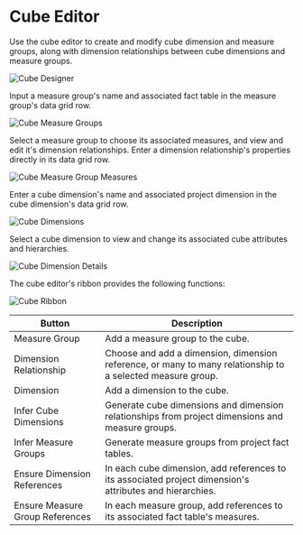 # Cube Editor

Use the cube editor to create and modify cube dimension and measure groups, along with dimension relationships between cube dimensions and measure groups.

![Cube Designer](/img/bimlstudio/Cube1.png)

Input a measure group's name and associated fact table in the measure group's
data grid row.

![Cube Measure Groups](/img/bimlstudio/Cube2.png)

Select a measure group to choose its associated measures, and view and edit it's dimension relationships. Enter a dimension relationship's properties directly in its data grid row.

![Cube Measure Group Measures](/img/bimlstudio/Cube3.png)

Enter a cube dimension's name and associated project dimension in the cube dimension's data grid row.

![Cube Dimensions](/img/bimlstudio/Cube4.png)

Select a cube dimension to view and change its associated cube attributes and hierarchies.

![Cube Dimension Details](/img/bimlstudio/Cube5.png)

The cube editor's ribbon provides the following functions:

![Cube Ribbon](/img/bimlstudio/Cube6.png)

Button | Description
--- | ---
Measure Group | Add a measure group to the cube.
Dimension Relationship | Choose and add a dimension, dimension reference, or many to many relationship to a selected measure group.
Dimension | Add a dimension to the cube.
Infer Cube Dimensions | Generate cube dimensions and dimension relationships from project dimensions and measure groups.
Infer Measure Groups | Generate measure groups from project fact tables.
Ensure Dimension References | In each cube dimension, add references to its associated project dimension's attributes and hierarchies.
Ensure Measure Group References | In each measure group, add references to its associated fact table's measures.